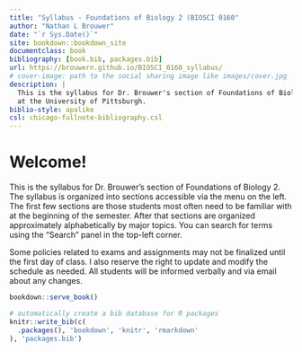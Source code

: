 ```yaml
--- 
title: "Syllabus - Foundations of Biology 2 (BIOSCI 0160"
author: "Nathan L Brouwer"
date: "`r Sys.Date()`"
site: bookdown::bookdown_site
documentclass: book
bibliography: [book.bib, packages.bib]
url: https://brouwern.github.io/BIOSCI_0160_syllabus/
# cover-image: path to the social sharing image like images/cover.jpg
description: |
  This is the syllabus for Dr. Brouwer's section of Foundations of Biology 2
  at the University of Pittsburgh.
biblio-style: apalike
csl: chicago-fullnote-bibliography.csl
---
```


# Welcome!

This is the syllabus for Dr. Brouwer's section of Foundations of Biology 2.  The syllabus is organized into sections accessible via the menu on the left.  The first few sections are those students most often need to be familiar with at the beginning of the semester.  After that sections are organized approximately alphabetically by major topics.  You can search for terms using the "Search" panel in the top-left corner.

Some policies related to exams and assignments may not be finalized until the first day of class.  I also reserve the right to update and modify the schedule as needed.  All students will be informed verbally and via email about any changes.



```r
bookdown::serve_book()
```


```r
# automatically create a bib database for R packages
knitr::write_bib(c(
  .packages(), 'bookdown', 'knitr', 'rmarkdown'
), 'packages.bib')
```

